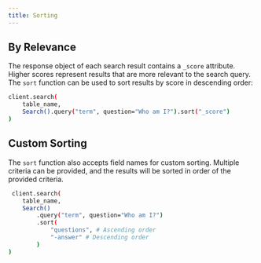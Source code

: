 ```yaml
---
title: Sorting
---
```


## By Relevance

The response object of each search result contains a `_score` attribute. Higher scores represent results that
are more relevant to the search query. The `sort` function can be used to sort results by score in descending order:

```bash
client.search(
    table_name,
    Search().query("term", question="Who am I?").sort("_score")
)
```

## Custom Sorting

The `sort` function also accepts field names for custom sorting. Multiple criteria can be provided,
and the results will be sorted in order of the provided criteria.

```bash
 client.search(
    table_name,
    Search()
        .query("term", question="Who am I?")
        .sort(
            "questions", # Ascending order
            "-answer" # Descending order
        )
)
```
